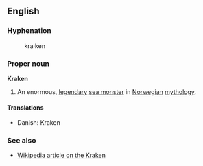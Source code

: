 ==English==
===Hyphenation===
:kra&middot;ken

===Proper noun===
'''Kraken'''

#An enormous, [[legendary]] [[sea monster]] in [[Norwegian]] [[mythology]].

====Translations====
*Danish: Kraken

===See also===
*[[w:Kraken|Wikipedia article on the Kraken]]